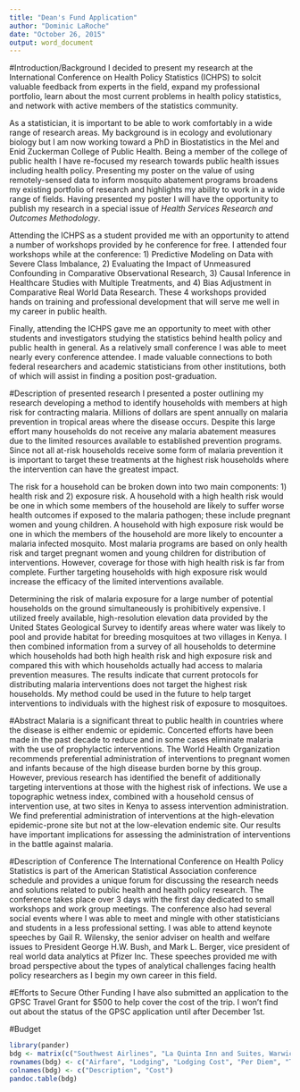```yaml
---
title: "Dean's Fund Application"
author: "Dominic LaRoche"
date: "October 26, 2015"
output: word_document
---
```


#Introduction/Background
I decided to present my research at the International Conference on Health Policy Statistics (ICHPS) to solcit valuable feedback from experts in the field, expand my professional portfolio, learn about the most current problems in health policy statistics, and network with active members of the statistics community.  

As a statistician, it is important to be able to work comfortably in a wide range of research areas.  My background is in ecology and evolutionary biology but I am now working toward a PhD in Biostatistics in the Mel and Enid Zuckerman College of Public Health.  Being a member of the college of public health I have re-focused my research towards public health issues including health policy.  Presenting my poster on the value of using remotely-sensed data to inform mosquito abatement programs broadens my existing portfolio of research and highlights my ability to work in a wide range of fields.  Having presented my poster I will have the opportunity to publish my research in a special issue of *Health Services Research and Outcomes Methodology*.  

Attending the ICHPS as a student provided me with an opportunity to attend a number of workshops provided by he conference for free.  I attended four workshops while at the conference: 1) Predictive Modeling on Data with Severe Class Imbalance, 2) Evaluating the Impact of Unmeasured Confounding in Comparative Observational Research, 3) Causal Inference in Healthcare Studies with Multiple Treatments, and 4) Bias Adjustment in Comparative Real World Data Research.  These 4 workshops provided hands on training and professional development that will serve me well in my career in public health.

Finally, attending the ICHPS gave me an opportunity to meet with other students and investigators studying the statistics behind health policy and public health in general.  As a relatively small conference I was able to meet nearly every conference attendee.  I made valuable connections to both federal researchers and academic statisticians from other institutions, both of which will assist in finding a position post-graduation. 

#Description of presented research
I presented a poster outlining my research developing a method to identify households with members at high risk for contracting malaria.  Millions of dollars are spent annually on malaria prevention in tropical areas where the disease occurs.  Despite this large effort many households do not receive any malaria abatement measures due to the limited resources available to established prevention programs.  Since not all at-risk households receive some form of malaria prevention it is important to target these treatments at the highest risk households where the intervention can have the greatest impact.

The risk for a household can be broken down into two main components: 1) health risk and 2) exposure risk.  A household with a high health risk would be one in which some members of the household are likely to suffer worse health outcomes if exposed to the malaria pathogen; these include pregnant women and young children. A household with high exposure risk would be one in which the members of the household are more likely to encounter a malaria infected mosquito.  Most malaria programs are based on only health risk and target pregnant women and young children for distribution of interventions.  However, coverage for those with high health risk is far from complete.  Further targeting households with high exposure risk would increase the efficacy of the limited interventions available. 

Determining the risk of malaria exposure for a large number of potential households on the ground simultaneously is prohibitively expensive.  I utilized freely available, high-resolution elevation data provided by the United States Geological Survey to identify areas where water was likely to pool and provide habitat for breeding mosquitoes at two villages in Kenya.  I then combined information from a survey of all households to determine which households had both high health risk and high exposure risk and compared this with which households actually had access to malaria prevention measures.  The results indicate that current protocols for distributing malaria interventions does not target the highest risk households.  My method could be used in the future to help target interventions to individuals with the highest risk of exposure to mosquitoes.

#Abstract
Malaria is a significant threat to public health in countries where the disease is either endemic or epidemic. Concerted efforts have been made in the past decade to reduce and in some cases eliminate malaria with the use of prophylactic interventions. The World Health Organization recommends preferential administration of interventions to pregnant women and infants because of the high disease burden borne by this group. However, previous research has identified the benefit of additionally targeting interventions at those with the highest risk of infections. We use a topographic wetness index, combined with a household census of intervention use, at two sites in Kenya to assess intervention administration. We find preferential administration of interventions at the high-elevation epidemic-prone site but not at the low-elevation endemic site. Our results have important implications for assessing the administration of interventions in the battle against malaria.

#Description of Conference
The International Conference on Health Policy Statistics is part of the American Statistical Association conference schedule and provides a unique forum for discussing the research needs and solutions related to public health and health policy research.  The conference takes place over 3 days with the first day dedicated to small workshops and work group meetings.  The conference also had several social events where I was able to meet and mingle with other statisticians and students in a less professional setting.  I was able to attend keynote speeches by Gail R. Wilensky, the senior adviser on health and welfare issues to President George H.W. Bush, and Mark L. Berger, vice president of real world data analytics at Pfizer Inc.  These speeches provided me with broad perspective about the types of analytical challenges facing health policy researchers as I begin my own career in this field.

#Efforts to Secure Other Funding
I have also submitted an application to the GPSC Travel Grant for $500 to help cover the cost of the trip.  I won't find out about the status of the GPSC application until after December 1st.  

#Budget

```r
library(pander)
bdg <- matrix(c("Southwest Airlines", "La Quinta Inn and Suites, Warwick", "$89.10 x 2 days", "3 full days @ $30/day", "Alamo Car Rental", "Student Registration", "Poster Printing", "Total Budget", "Pending GPSC Travel Grant", "", "$547.50", "", "$178.20", "$90.00", "$117.81", "$100.00", "$90.00", "$1123.51", "-$500", "$623.51"), 10, 2)
rownames(bdg) <- c("Airfare", "Lodging", "Lodging Cost", "Per Diem", "Transportation", "Registration", "Other", "", "Other Funding", "Requested Funding")
colnames(bdg) <- c("Description", "Cost")
pandoc.table(bdg)
```
